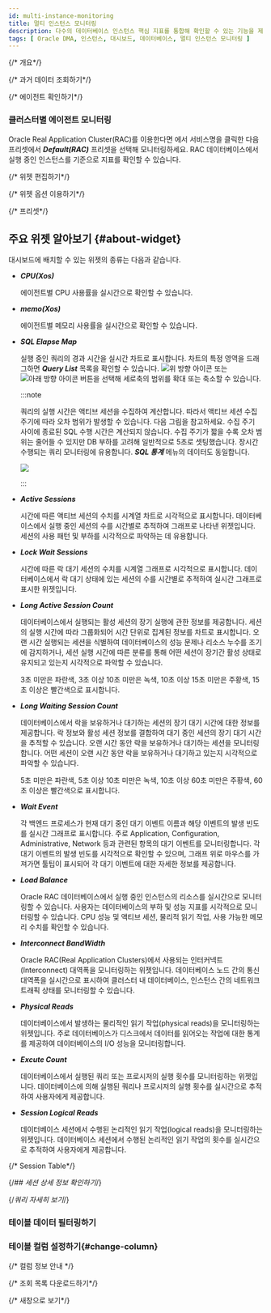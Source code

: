 ```yaml
---
id: multi-instance-monitoring
title: 멀티 인스턴스 모니터링
description: 다수의 데이터베이스 인스턴스 핵심 지표를 통합해 확인할 수 있는 기능을 제공합니다.
tags: [ Oracle DMA, 인스턴스, 대시보드, 데이터베이스, 멀티 인스턴스 모니터링 ]
---
```


{/* 개요*/}

<Dbv2mulitinstancemonitoringdesc /> 

<ProdImg img='db-multi-instance.png' desc='멀티 인스턴스 모니터링' />


<Dbmultiinstancemonitoringdescnotes /> 

{/* 과거 데이터 조회하기*/}

<Apmdashboardsetpasttime /> 

{/* 에이전트 확인하기*/}

<Apmdashboardcheckagent />

### 클러스터별 에이전트 모니터링

<ImgLang img="db-agent-select-by-cluster.png" desc="클러스터별 에이전트" />

Oracle Real Application Cluster(RAC)를 이용한다면 <Cmdname sid="ITM07760" className="uitext" />에서 서비스명을 클릭한 다음 프리셋에서 ***Default(RAC)*** 프리셋을 선택해 모니터링하세요. RAC 데이터베이스에서 실행 중인 인스턴스를 기준으로 지표를 확인할 수 있습니다.

{/* 위젯 편집하기*/}

<Apmdashboradeditwidget />

{/* 위젯 옵션 이용하기*/}

<Apmdashboardwidgetoptions />

{/* 프리셋*/}

<Apmdashboardpreset /> 

## 주요 위젯 알아보기 {#about-widget}

대시보드에 배치할 수 있는 위젯의 종류는 다음과 같습니다.

* ***CPU(Xos)***

  에이전트별 CPU 사용률을 실시간으로 확인할 수 있습니다.

* ***memo(Xos)***

  에이전트별 메모리 사용률을 실시간으로 확인할 수 있습니다.

* ***SQL Elapse Map***

  실행 중인 쿼리의 경과 시간을 실시간 차트로 표시합니다. 차트의 특정 영역을 드래그하면 ***Query List*** 목록을 확인할 수 있습니다. ![위 방향 아이콘](/img/up-arrow.svg) 또는 ![아래 방향 아이콘](/img/down-arrow.svg) 버튼을 선택해 세로축의 범위를 확대 또는 축소할 수 있습니다.

  :::note

  쿼리의 실행 시간은 액티브 세션을 수집하여 계산합니다. 따라서 액티브 세션 수집 주기에 따라 오차 범위가 발생할 수 있습니다. 다음 그림을 참고하세요. 수집 주기 사이에 종료된 SQL 수행 시간은 계산되지 않습니다. 수집 주기가 짧을 수록 오차 범위는 줄어들 수 있지만 DB 부하를 고려해 일반적으로 5초로 셋팅했습니다. 장시간 수행되는 쿼리 모니터링에 유용합니다. ***SQL 통계*** 메뉴의 데이터도 동일합니다.

  ![](/img/db-sql-elapse-map-example.png)

  :::

* ***Active Sessions***

  시간에 따른 액티브 세션의 수치를 시계열 차트로 시각적으로 표시합니다. 데이터베이스에서 실행 중인 세션의 수를 시간별로 추적하여 그래프로 나타낸 위젯입니다. 세션의 사용 패턴 및 부하를 시각적으로 파악하는 데 유용합니다.

* ***Lock Wait Sessions***

  시간에 따른 락 대기 세션의 수치를 시계열 그래프로 시각적으로 표시합니다. 데이터베이스에서 락 대기 상태에 있는 세션의 수를 시간별로 추적하여 실시간 그래프로 표시한 위젯입니다.

* ***Long Active Session Count***

  데이터베이스에서 실행되는 활성 세션의 장기 실행에 관한 정보를 제공합니다. 세션의 실행 시간에 따라 그룹화되어 시간 단위로 집계된 정보를 차트로 표시합니다. 오랜 시간 실행되는 세션을 식별하여 데이터베이스의 성능 문제나 리소스 누수를 조기에 감지하거나, 세션 실행 시간에 따른 분류를 통해 어떤 세션이 장기간 활성 상태로 유지되고 있는지 시각적으로 파악할 수 있습니다.

  3초 미만은 <span class="normal">파란색</span>, 3초 이상 10초 미만은 <span class="snormal">녹색</span>, 10초 이상 15초 미만은 <span class='slow'>주황색</span>, 15초 이상은 <span class='vslow'>빨간색</span>으로 표시합니다.

* ***Long Waiting Session Count***

  데이터베이스에서 락을 보유하거나 대기하는 세션의 장기 대기 시간에 대한 정보를 제공합니다. 락 정보와 활성 세션 정보를 결합하여 대기 중인 세션의 장기 대기 시간을 추적할 수 있습니다. 오랜 시간 동안 락을 보유하거나 대기하는 세션을 모니터링합니다. 어떤 세션이 오랜 시간 동안 락을 보유하거나 대기하고 있는지 시각적으로 파악할 수 있습니다.

  5초 미만은 <span class="normal">파란색</span>, 5초 이상 10초 미만은 <span class="snormal">녹색</span>, 10초 이상 60초 미만은 <span class='slow'>주황색</span>, 60초 이상은 <span class='vslow'>빨간색</span>으로 표시합니다.

* ***Wait Event***

  각 백엔드 프로세스가 현재 대기 중인 대기 이벤트 이름과 해당 이벤트의 발생 빈도를 실시간 그래프로 표시합니다. 주로 Application, Configuration, Administrative, Network 등과 관련된 항목의 대기 이벤트를 모니터링합니다. 각 대기 이벤트의 발생 빈도를 시각적으로 확인할 수 있으며, 그래프 위로 마우스를 가져가면 툴팁이 표시되어 각 대기 이벤트에 대한 자세한 정보를 제공합니다.

* ***Load Balance***

  Oracle RAC 데이터베이스에서 실행 중인 인스턴스의 리소스를 실시간으로 모니터링할 수 있습니다. 사용자는 데이터베이스의 부하 및 성능 지표를 시각적으로 모니터링할 수 있습니다. CPU 성능 및 액티브 세션, 물리적 읽기 작업, 사용 가능한 메모리 수치를 확인할 수 있습니다.

* ***Interconnect BandWidth***

  Oracle RAC(Real Application Clusters)에서 사용되는 인터커넥트(Interconnect) 대역폭을 모니터링하는 위젯입니다. 데이터베이스 노드 간의 통신 대역폭을 실시간으로 표시하여 클러스터 내 데이터베이스, 인스턴스 간의 네트워크 트래픽 상태를 모니터링할 수 있습니다.

* ***Physical Reads***

  데이터베이스에서 발생하는 물리적인 읽기 작업(physical reads)을 모니터링하는 위젯입니다. 주로 데이터베이스가 디스크에서 데이터를 읽어오는 작업에 대한 통계를 제공하여 데이터베이스의 I/O 성능을 모니터링합니다.

* ***Excute Count***

  데이터베이스에서 실행된 쿼리 또는 프로시저의 실행 횟수를 모니터링하는 위젯입니다. 데이터베이스에 의해 실행된 쿼리나 프로시저의 실행 횟수를 실시간으로 추적하여 사용자에게 제공합니다.

* ***Session Logical Reads***

  데이터베이스 세션에서 수행된 논리적인 읽기 작업(logical reads)을 모니터링하는 위젯입니다. 데이터베이스 세션에서 수행된 논리적인 읽기 작업의 횟수를 실시간으로 추적하여 사용자에게 제공합니다.

{/* Session Table*/}

<Dbv2mimactivesessiondesc /> 


<Dbdashboardactivesessiondesc /> 


<Dbdashboardlocktreedesc /> 


<Dbv2mimactivesessionnote />

{/*## 세션 상세 정보 확인하기*/}

<Dbv2sessiondetailsinfo /> 

{/*쿼리 자세히 보기*/}

<Dbquerydetails /> 

### 테이블 데이터 필터링하기


<Dbtabledatafiltering /> 

### 테이블 컬럼 설정하기{#change-column}


<Dbv2dataeditcolumn />

{/* 컬럼 정보 안내 */}

<Oraclecolumn /> 

{/* 조회 목록 다운로드하기*/}

<Dbdashboardsessiontabledownload />

{/* 새창으로 보기*/}

<Dbdashboardsessiontablenew />